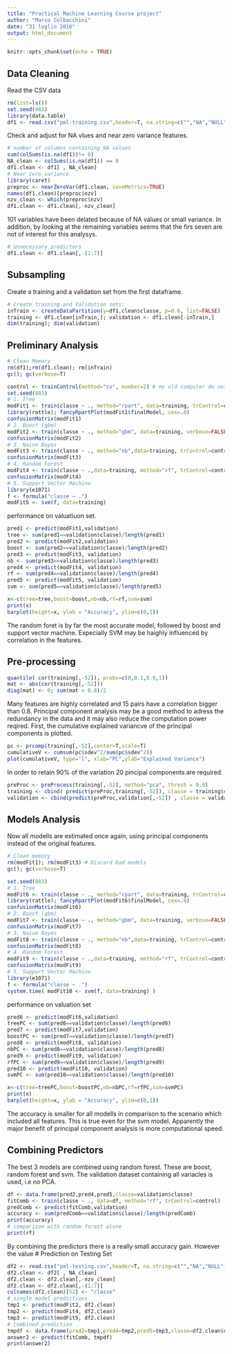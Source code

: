 ```yaml
---
title: "Practical Machine Learning Course project"
author: "Marco Colbacchini"
date: "31 luglio 2016"
output: html_document
---
```


```r
knitr::opts_chunk$set(echo = TRUE)
```

## Data Cleaning  

Read the CSV data
```r
rm(list=ls())
set.seed(883)
library(data.table)
df1 <- read.csv("pml-training.csv",header=T, na.string=c("","NA","NULL")) 
```
Check and adjust for NA vlues and near zero variance features. 
```r
# number of columns containing NA values 
sum(colSums(is.na(df1))!= 0)
NA_clean <- colSums(is.na(df1)) == 0
df1.clean <- df1[ , NA_clean]
# Near zero variance 
library(caret)
preproc <- nearZeroVar(df1.clean, saveMetrics=TRUE)
names(df1.clean)[preproc$nzv]
nzv_clean <- which(preproc$nzv)
df1.clean <- df1.clean[,-nzv_clean]
```
101 variables have been delated because of NA values or small variance. In addition, by looking at the remaining variables seems that the firs seven are not of interest for this analysys. 
```r
# Unnecessary predictors 
df1.clean <- df1.clean[,-(1:7)]
```
## Subsampling 
Create a training and a validation set from the first dataframe. 
```r
# Create training and Validation sets: 
inTrain <- createDataPartition(y=df1.clean$classe, p=0.6, list=FALSE)
training <- df1.clean[inTrain,]; validation <- df1.clean[-inTrain,]
dim(training); dim(validation)
```
## Preliminary Analysis
```r
# Clean Memory  
rm(df1);rm(df1.clean); rm(inTrain)
gc(); gc(verbose=T)

control <- trainControl(method="cv", number=2) # my old computer do not support anything better w/o running out of memory =(
set.seed(883)
# 1. Tree  
modFit1 <- train(classe ~ ., method="rpart", data=training, trControl=control) 
library(rattle); fancyRpartPlot(modFit1$finalModel, cex=.8)
confusionMatrix(modFit1)
# 2. Boost (gbm)
modFit2 <- train(classe ~ ., method="gbm", data=training, verbose=FALSE, trControl=control) 
confusionMatrix(modFit2)
# 3. Naive Bayes
modFit3 <- train(classe ~ ., method="nb",data=training, trControl=control) 
confusionMatrix(modFit3)
# 4. Random Forest
modFit4 <- train(classe ~ .,data=training, method="rf", trControl=control, ntree=500 )
confusionMatrix(modFit4)
# 5. Support Vector Machine  
library(e1071)
f <- formula("classe ~ .")
modFit5 <- svm(f, data=training) 
```
performance on valuatiuon set. 
```r
pred1 <- predict(modFit1,validation)
tree <- sum(pred1==validation$classe)/length(pred1)
pred2 <- predict(modFit2,validation)
boost <- sum(pred2==validation$classe)/length(pred2)
pred3 <- predict(modFit3, validation)
nb <- sum(pred3==validation$classe)/length(pred3)
pred4 <- predict(modFit4, validation)
rf <- sum(pred4==validation$classe)/length(pred4)
pred5 <- predict(modFit5, validation)
svm <- sum(pred5==validation$classe)/length(pred5)

x<-c(tree=tree,boost=boost,nb=nb,rf=rf,svm=svm)
print(x)
barplot(height=x, ylab = "Accuracy", ylim=c(0,1))
```
The random foret is by far the most accurate model, followed by boost and support vector machine. Expecially SVM may be haighly influenced by correlation in the features. 

## Pre-processing 
```r
quantile( cor(training[,-52]), probs=c(0,0.1,0.9,1))
mat <- abs(cor(training[,-52]))
diag(mat) <- 0; sum(mat > 0.8)/2 
```
Many features are highly correlated and 15 pairs have a correlation bigger than 0.8. Principal component analysis may be a good method to adress the  redundancy in the data and it may also reduce the computation power reqired. First, the cumulative explained variancve of the principal components is plotted. 
```r
pc <- prcomp(training[,-52],center=T,scale=T)
cumulativeV <- cumsum(pc$sdev^2/sum(pc$sdev^2)) 
plot(cumulativeV, type="l", xlab="PC",ylab="Explained Variance")
```
In order to retain 90% of the variation 20 pincipal components are required. 
```r
preProc <- preProcess(training[,-52], method="pca", thresh = 0.9)
training <- cbind( predict(preProc,training[,-52]), classe = training$classe)  
validation <- cbind(predict(preProc,validation[,-52]) , classe = validation$classe)  
```

## Models Analysis 
Now all modells are estimated once again, using principal components instead of the original features.  
```r
# Clean memory 
rm(modFit1); rm(modFit3) # Discard bad models 
gc(); gc(verbose=T)

set.seed(883)
# 1. Tree  
modFit6 <- train(classe ~ ., method="rpart", data=training, trControl=control) 
library(rattle); fancyRpartPlot(modFit6$finalModel, cex=.8)
confusionMatrix(modFit6)
# 2. Boost (gbm)
modFit7 <- train(classe ~ ., method="gbm", data=training, verbose=FALSE, trControl=control) 
confusionMatrix(modFit7)
# 3. Naive Bayes
modFit8 <- train(classe ~ ., method="nb",data=training, trControl=control) 
confusionMatrix(modFit8)
# 4. Random Forest
modFit9 <- train(classe ~ .,data=training, method="rf", trControl=control) 
confusionMatrix(modFit9)
# 5. Support Vector Machine  
library(e1071)
f <- formula("classe ~ .")
system.time( modFit10 <- svm(f, data=training) )
```
performance on valuation set 
```r
pred6 <- predict(modFit6,validation)
treePC <- sum(pred6==validation$classe)/length(pred6)
pred7 <- predict(modFit7,validation)
boostPC <- sum(pred7==validation$classe)/length(pred7)
pred8 <- predict(modFit8, validation)
nbPC <- sum(pred8==validation$classe)/length(pred8)
pred9 <- predict(modFit9, validation)
rfPC <- sum(pred9==validation$classe)/length(pred9)
pred10 <- predict(modFit10, validation)
svmPC <- sum(pred10==validation$classe)/length(pred10)

x<-c(tree=treePC,boost=boostPC,nb=nbPC,rf=rfPC,svm=svmPC)
print(x)
barplot(height=x, ylab = "Accuracy", ylim=c(0,1))
```
The accuracy is smaller for all modells in comparison to the scenario which included all features. This is true even for the svm model. Apparently the major benefit of principal component analysis is more computational speed.   

## Combining Predictors
The best 3 models are combined using random forest. These are boost, random forest and svm. The validation dataset containing all variacles is used, i.e no PCA.  
```r
df <- data.frame(pred2,pred4,pred5,classe=validation$classe)
fitComb <- train(classe ~ ., data=df, method="rf", trControl=control)
predComb <- predict(fitComb,validation)
accuracy <- sum(predComb==validation$classe)/length(predComb)
print(accuracy)
# comparison with random forest alone 
print(rf)

```
By combining the predictors there is a really small accuracy gain. However the value 
# Prediction on Testing Set 
```r
df2 <- read.csv("pml-testing.csv",header=T, na.string=c("","NA","NULL")) 
df2.clean <- df2[ , NA_clean]
df2.clean <- df2.clean[,-nzv_clean]
df2.clean <- df2.clean[,-(1:7)]
colnames(df2.clean)[52] <- "classe"
# single model predictions
tmp1 <- predict(modFit2, df2.clean)
tmp2 <- predict(modFit4, df2.clean)
tmp3 <- predict(modFit5, df2.clean)
# Combined prediction 
tmpdf <- data.frame(pred2=tmp1,pred4=tmp2,pred5=tmp3,classe=df2.clean$classe)
answer2 <- predict(fitComb, tmpdf)
print(answer2)
```

